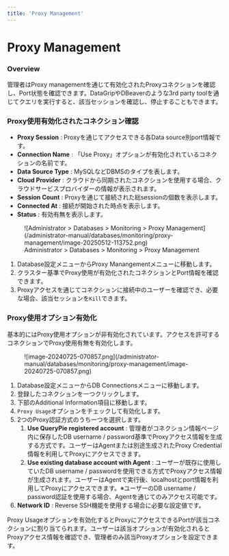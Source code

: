 ```yaml
---
title: 'Proxy Management'
---
```


# Proxy Management

### Overview

管理者はProxy managementを通じて有効化されたProxyコネクションを確認し、Port状態を確認できます。DataGripやDBeaverのような3rd party toolを通じてクエリを実行すると、該当セッションを確認し、停止することもできます。

### Proxy使用有効化されたコネクション確認

*  **Proxy Session** : Proxyを通じてアクセスできる各Data source別port情報です。
*  **Connection Name**  : 「Use Proxy」オプションが有効化されているコネクションの名前です。
*  **Data Source Type**  : MySQLなどDBMSのタイプを表します。
*  **Cloud Provider**  : クラウドから同期されたコネクションを使用する場合、クラウドサービスプロバイダーの情報が表示されます。
*  **Session Count** : Proxyを通じて接続された総sessionの個数を表示します。
*  **Connected At**  : 接続が開始された時点を表示します。
*  **Status**  : 有効有無を表示します。 

<figure data-layout="center" data-align="center">
![Administrator &gt; Databases &gt; Monitoring &gt; Proxy Management](/administrator-manual/databases/monitoring/proxy-management/image-20250512-113752.png)
<figcaption>
Administrator &gt; Databases &gt; Monitoring &gt; Proxy Management
</figcaption>
</figure>


1. Database設定メニューからProxy Manangementメニューに移動します。
2. クラスター基準でProxy使用が有効化されたコネクションとPort情報を確認できます。
3. Proxyアクセスを通じてコネクションに接続中のユーザーを確認でき、必要な場合、該当セッションを`Kill`できます。


### Proxy使用オプション有効化

基本的にはProxy使用オプションが非有効化されています。アクセスを許可するコネクションでProxy使用有無を有効化します。

<figure data-layout="center" data-align="center">
![image-20240725-070857.png](/administrator-manual/databases/monitoring/proxy-management/image-20240725-070857.png)
</figure>

1. Database設定メニューからDB Connectionsメニューに移動します。
2. 登録したコネクションを一つクリックします。
3. 下部のAdditional Information項目に移動します。
4. `Proxy Usage`オプションをチェックして有効化します。
5. 2つのProxy認証方式のうち一つを選択します。
    1.  **Use QueryPie registered account** : 管理者がコネクション情報ページ内に保存したDB username / password基準でProxyアクセス情報を生成する方式です。ユーザーはAgentまたは別途生成されたProxy Credential情報を利用してProxyにアクセスできます。
    2.  **Use existing database account with Agent**  : ユーザーが既存に使用していたDB username / passwordを使用できる方式でProxyアクセス情報が生成されます。ユーザーはAgentで実行後、localhostとport情報を利用してProxyにアクセスできます。※ユーザーのDB username / password認証を使用する場合、Agentを通じてのみアクセス可能です。
6.  **Network ID**  : Reverse SSH機能を使用する場合に必要な設定値です。

Proxy Usageオプションを有効化するとProxyにアクセスできるPortが該当コネクションに割り当てられます。ユーザーは該当オプションが有効化されるとProxyアクセス情報を確認でき、管理者のみ該当Proxyオプションを設定できます。
